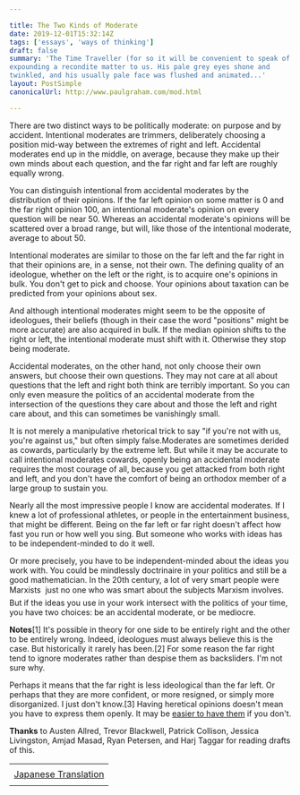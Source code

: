 ```yaml
---

title: The Two Kinds of Moderate
date: 2019-12-01T15:32:14Z
tags: ['essays', 'ways of thinking']
draft: false
summary: 'The Time Traveller (for so it will be convenient to speak of him) was
expounding a recondite matter to us. His pale grey eyes shone and
twinkled, and his usually pale face was flushed and animated...'
layout: PostSimple
canonicalUrl: http://www.paulgraham.com/mod.html

---
```


There are two distinct ways to be politically moderate: on purpose and by accident. Intentional moderates are trimmers, deliberately choosing a position mid-way between the extremes of right and left. Accidental moderates end up in the middle, on average, because they make up their own minds about each question, and the far right and far left are roughly equally wrong.

You can distinguish intentional from accidental moderates by the distribution of their opinions. If the far left opinion on some matter is 0 and the far right opinion 100, an intentional moderate's opinion on every question will be near 50. Whereas an accidental moderate's opinions will be scattered over a broad range, but will, like those of the intentional moderate, average to about 50.

Intentional moderates are similar to those on the far left and the far right in that their opinions are, in a sense, not their own. The defining quality of an ideologue, whether on the left or the right, is to acquire one's opinions in bulk. You don't get to pick and choose. Your opinions about taxation can be predicted from your opinions about sex.

And although intentional moderates might seem to be the opposite of ideologues, their beliefs (though in their case the word "positions" might be more accurate) are also acquired in bulk. If the median opinion shifts to the right or left, the intentional moderate must shift with it. Otherwise they stop being moderate.

Accidental moderates, on the other hand, not only choose their own answers, but choose their own questions. They may not care at all about questions that the left and right both think are terribly important. So you can only even measure the politics of an accidental moderate from the intersection of the questions they care about and those the left and right care about, and this can sometimes be vanishingly small.

It is not merely a manipulative rhetorical trick to say "if you're not with us, you're against us," but often simply false.Moderates are sometimes derided as cowards, particularly by the extreme left. But while it may be accurate to call intentional moderates cowards, openly being an accidental moderate requires the most courage of all, because you get attacked from both right and left, and you don't have the comfort of being an orthodox member of a large group to sustain you.

Nearly all the most impressive people I know are accidental moderates. If I knew a lot of professional athletes, or people in the entertainment business, that might be different. Being on the far left or far right doesn't affect how fast you run or how well you sing. But someone who works with ideas has to be independent-minded to do it well.

Or more precisely, you have to be independent-minded about the ideas you work with. You could be mindlessly doctrinaire in your politics and still be a good mathematician. In the 20th century, a lot of very smart people were Marxists  just no one who was smart about the subjects Marxism involves. But if the ideas you use in your work intersect with the politics of your time, you have two choices: be an accidental moderate, or be mediocre.

**Notes**[1] It's possible in theory for one side to be entirely right and the other to be entirely wrong. Indeed, ideologues must always believe this is the case. But historically it rarely has been.[2] For some reason the far right tend to ignore moderates rather than despise them as backsliders. I'm not sure why.

Perhaps it means that the far right is less ideological than the far left. Or perhaps that they are more confident, or more resigned, or simply more disorganized. I just don't know.[3] Having heretical opinions doesn't mean you have to express them openly. It may be [easier to have them](say.html) if you don't.

**Thanks** to Austen Allred, Trevor Blackwell, Patrick Collison, Jessica Livingston, Amjad Masad, Ryan Petersen, and Harj Taggar for reading drafts of this.

|                                                                    |
| ------------------------------------------------------------------ |
|                                                                    |
| [Japanese Translation](https://note.com/tokyojack/n/n64147f0ff2f3) |
|                                                                    |
